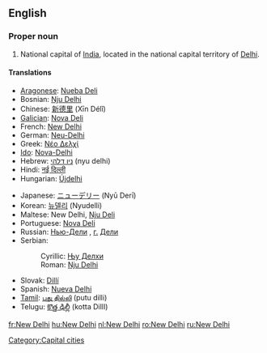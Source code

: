 {{wikipedia}}
==English==

===Proper noun===
{{en-proper noun|sg=[[new|New]] [[Delhi]]}}

# National capital of [[India]], located in the national capital territory of [[Delhi]].

====Translations====
{{trans-top|capital of India}}
*[[Aragonese]]: [[Nueba Deli]]
*Bosnian: [[Nju Delhi#Bosnian|Nju Delhi]] {{m}}
*Chinese: [[新德里]] (Xīn Délǐ)
*[[Galician]]: [[Nova Deli]]
* French: [[#French|New Delhi]]
*German: [[Neu-Delhi]] {{n}}
*Greek: [[Νέο Δελχί]]
*[[Ido]]: [[Nova-Delhi]]
*Hebrew: [[ניו דלהי]] (nyu delhi)
*Hindi: [[नई दिल्ली]]
*Hungarian: [[Újdelhi]]
{{trans-mid}}
*Japanese: [[ニューデリー]] (Nyū Derī)
*Korean: [[뉴델리]] (Nyudelli)
*Maltese: New Delhi, [[Nju Deli]]
*Portuguese: [[Nova Deli]]
*Russian: [[Нью-Дели]] {{IPAchar|(N’ju-Dɛ́li)}}, [[г.]] [[Дели]] {{IPAchar|(górod Dɛ́li)}} {{m}}
*Serbian:
*:Cyrillic: [[Њу Делхи#Serbian|Њу Делхи]] {{m}}
*:Roman: [[Nju Delhi#Serbian|Nju Delhi]] {{m}}
*Slovak: [[Dillí]]
*Spanish: [[Nueva Delhi]] {{f}}
*[[Tamil]]: [[புது தில்லி]] (putu dilli)
*Telugu: [[కొత్త ఢిల్లీ]] (kotta DillI)
{{trans-bottom}}
{{rfc-auto}}
[[Category:Capital cities]]

[[fr:New Delhi]]
[[hu:New Delhi]]
[[nl:New Delhi]]
[[ro:New Delhi]]
[[ru:New Delhi]]